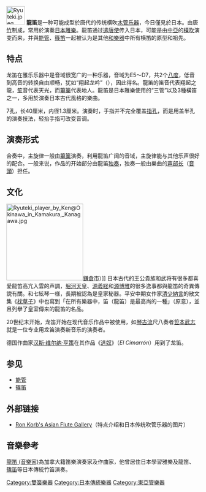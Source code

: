 {{Otheruse|subject=日本傳統樂器|other=加拿大笛演奏家|龍笛 (音樂家)}}
{{Japanese|japanese=龍笛|kana=りゅうてき|romaji=ryūteki}}
[[File:Ryuteki.jpeg|48px]]
'''龍笛'''是一种可能成型於唐代的传统横吹[[木管乐器|木管乐器]]，今日僅見於日本。由唐[[竹|竹]]制成，常用於演奏[[日本雅樂|日本雅樂]]。龍笛通过[[遣唐使|遣唐使]]传入日本，可能是由[[中亞|中亞]]的[[橫吹|橫吹]]演变而来，并與[[能管|能管]]、[[篠笛|篠笛]]一起被认为是其他[[和樂器|和樂器]]中所有横笛的原型和祖先。

== 特点 ==
龙笛在雅乐乐器中是音域很宽广的一种乐器，音域为E5～D7，共2个[[八度|八度]]，低音到高音的转换自由顺畅，犹如“翔起龙吟”（{{lang|ja|舞い立ち昇る龍の鳴き声}}），因此得名。龍笛的笛音代表翔起之龍，[[笙|笙]]音代表天光，而[[篳篥|篳篥]]代表地人。龍笛是日本雅樂使用的“三管”以及3種橫笛之一，多用於演奏日本古代風格的樂曲。

7孔，长40厘米，内径1.3厘米。演奏时，手指并不完全覆盖[[指孔|指孔]]，而是用盖半孔的演奏技法，轻抬手指可改变音调。

== 演奏形式 ==
合奏中，主旋律一般由[[篳篥|篳篥]]演奏，利用龍笛广阔的音域，主旋律能与其他乐声很好的配合。一般来说，作品的开始部分由龍笛[[独奏|独奏]]，独奏一般由樂曲的[[声部长|声部长]]（[[音頭|音頭]]）担任。

== 文化 ==
[[File:Ryuteki_player_by_Ken@Okinawa_in_Kamakura,_Kanagawa.jpg|200px]][[鎌倉市|鎌倉市]]）]]
日本古代的王公貴族和武将有很多都喜愛龍笛高亢入雲的声調，[[堀河天皇|堀河天皇]]、[[源義経|源義経]]和[[源博雅|源博雅]]的很多逸事都與龍笛的奇異傳説有關。和七絃琴一様，長期被認為是皇家秘器。平安中期女作家[[清少納言|清少納言]]的散文集《[[枕草子|枕草子]]》中也寫到「在所有樂器中，笛（龍笛）是最高尚的一種」（原意），並且列擧了皇室傳来的龍笛的名品。

20世纪末开始，龙笛开始在现代音乐作品中被使用，如[[琴古流|琴古流]]尺八奏者[[笹本武志|笹本武志]]就是一位专业用龙笛演奏新音乐的演奏者。

德国作曲家[[汉斯·维尔纳·亨策|汉斯·维尔纳·亨策]]在其作品《[[逃奴|逃奴]]》（''El Cimarrón''）用到了龙笛。

== 参见 ==
*[[能管|能管]]
*[[篠笛|篠笛]]

==外部链接==

*{{en}}[http://www.ronkorb.com/asianflutes.html Ron Korb's Asian Flute Gallery]（特点介绍和日本传统吹管乐器的图片）

==音樂參考==

[[龍笛_(音樂家)|龍笛 (音樂家)]]為加拿大籍笛樂演奏家及作曲家，他曾居住日本學習雅樂及龍笛、[[篠笛|篠笛]]等日本傳統竹笛演奏。

{{Listen|filename=|title= Etenraku-Ron Korb|description=平調《越殿樂》（Etenraku）為傳統龍笛演奏曲目，此版本演奏者為[[龍笛_(音樂家)|龍笛 (音樂家)]]|format=[[Ogg|Ogg]]}}
{{Listen|filename=|title=Cry of the Dragon-Ron Korb|description=《Cry of the Dragon》為一首龍笛吹奏曲目，創作及演出者為[[龍笛_(音樂家)|龍笛 (音樂家)]]|format=[[Ogg|Ogg]]}}

{{日本民族乐器}}

[[Category:雙簧樂器|Category:雙簧樂器]]
[[Category:日本傳統樂器|Category:日本傳統樂器]]
[[Category:東亞管樂器|Category:東亞管樂器]]